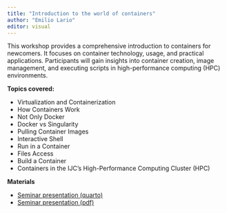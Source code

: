 ```yaml
---
title: "Introduction to the world of containers"
author: "Emilio Lario"
editor: visual
---
```


This workshop provides a comprehensive introduction to containers for newcomers. It focuses on container technology, usage, and practical applications. Participants will gain insights into container creation, image management, and executing scripts in high-performance computing (HPC) environments.

**Topics covered:**

-   Virtualization and Containerization
-   How Containers Work
-   Not Only Docker
-   Docker vs Singularity
-   Pulling Container Images
-   Interactive Shell
-   Run in a Container
-   Files Access
-   Build a Container
-   Containers in the IJC’s High-Performance Computing Cluster (HPC)

**Materials**

-   [Seminar presentation (quarto)](Introduction_to_containers_presentation.qmd)
-   [Seminar presentation (pdf)](data/containers_workshop_june2024.pdf)



